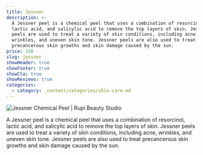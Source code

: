 ```yaml
---
title: Jessner
description: >-
  A Jessner peel is a chemical peel that uses a combination of resorcinol,
  lactic acid, and salicylic acid to remove the top layers of skin. Jessner
  peels are used to treat a variety of skin conditions, including acne,
  wrinkles, and uneven skin tone. Jessner peels are also used to treat
  precancerous skin growths and skin damage caused by the sun.
price: 150
slug: jessner
showHeader: true
showFooter: true
showCta: true
showReviews: true
categories:
  - category: _content/categories/skin-care.md
---
```


![Jessner Chemical Peel | Rupi Beauty Studio](/uploads/services/chemical-peels.webp 'Jessner Chemical Peel | Rupi Beauty Studio')

A Jessner peel is a chemical peel that uses a combination of resorcinol, lactic acid, and salicylic acid to remove the top layers of skin. Jessner peels are used to treat a variety of skin conditions, including acne, wrinkles, and uneven skin tone. Jessner peels are also used to treat precancerous skin growths and skin damage caused by the sun.
